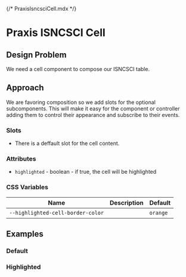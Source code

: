 {/* PraxisIsncsciCell.mdx */}


<Meta of={Stories} />

# Praxis ISNCSCI Cell

## Design Problem

We need a cell component to compose our ISNCSCI table.

## Approach

We are favoring composition so we add slots for the optional subcomponents.
This will make it easy for the component or controller adding them to control their appearance and subscribe to their events.

### Slots

- There is a deffault slot for the cell content.

### Attributes

- `highlighted` - boolean - if true, the cell will be highlighted

### CSS Variables

<table>
  <thead>
    <tr>
      <th>Name</th>
      <th>Description</th>
      <th>Default</th>
    </tr>
  </thead>
  <tbody>
    <tr>
      <td>
        <code>--highlighted-cell-border-color</code>
      </td>
      <td>&nbsp;</td>
      <td>
        <code>orange</code>
      </td>
    </tr>
  </tbody>
</table>

## Examples

### Default

<Canvas of={Stories.Primary} />

### Highlighted

<Canvas of={Stories.Highlighted} />
